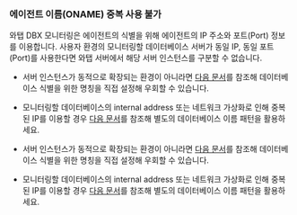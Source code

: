 ### 에이전트 이름(ONAME) 중복 사용 불가

와탭 DBX 모니터링은 에이전트의 식별을 위해 에이전트의 IP 주소와 포트(Port) 정보를 이용합니다. 사용자 환경의 모니터링할 데이터베이스 서버가 동일 IP, 동일 포트(Port)를 사용한다면 와탭 서버에서 해당 서버 인스턴스를 구분할 수 없습니다.

<Xclude product="oracle-pro">

* 서버 인스턴스가 동적으로 확장되는 환경이 아니라면 [다음 문서](agent-dbx-settings#naming)를 참조해 데이터베이스 식별을 위한 명칭을 직접 설정해 우회할 수 있습니다.

* 모니터링할 데이터베이스의 internal address 또는 네트워크 가상화로 인해 중복된 IP를 이용할 경우 [다음 문서](agent-dbx-settings#naming)를 참조해 별도의 데이터베이스 이름 패턴을 활용하세요.

</Xclude>

<InDoc product="oracle-pro">

* 서버 인스턴스가 동적으로 확장되는 환경이 아니라면 [다음 문서](agent-settings#naming)를 참조해 데이터베이스 식별을 위한 명칭을 직접 설정해 우회할 수 있습니다.

* 모니터링할 데이터베이스의 internal address 또는 네트워크 가상화로 인해 중복된 IP를 이용할 경우 [다음 문서](agent-settings#naming)를 참조해 별도의 데이터베이스 이름 패턴을 활용하세요.

</InDoc>